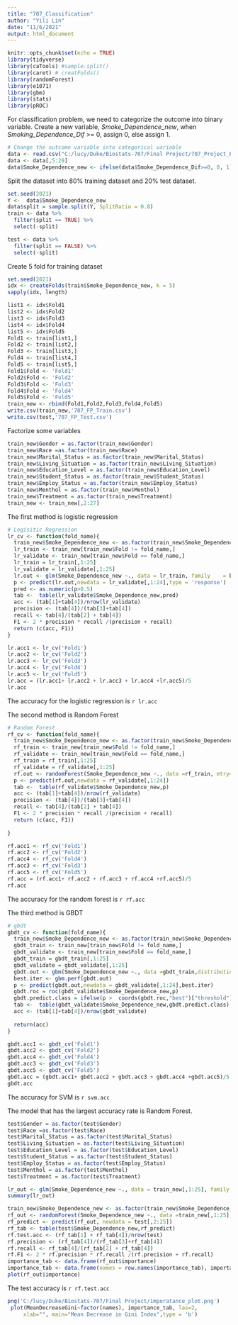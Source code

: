 ---
title: "707_Classification"
author: "Yili Lin"
date: "11/6/2021"
output: html_document
---

```{r setup, include=FALSE}
knitr::opts_chunk$set(echo = TRUE)
library(tidyverse)
library(caTools) #sample.split()
library(caret) # creatFolds()
library(randomForest)
library(e1071)
library(gbm)
library(stats)
library(pROC)
```

For classification problem, we need to categorize the outcome into binary variable. Create a new variable, *Smoke_Dependence_new*, when *Smoking_Dependence_Dif* >= 0, assign 0, else assign 1.
```{r}
# Change the outcome variable into categorical variable
data <- read.csv("C:/lucy/Duke/Biostats-707/Final Project/707_Project_EDA.csv")
data <- data[,5:29]
data$Smoke_Dependence_new <- ifelse(data$Smoke_Dependence_Dif>=0, 0, 1)  
```

Split the dataset into 80\% training dataset and 20\% test dataset.
```{r}
set.seed(2021)
Y <-  data$Smoke_Dependence_new
data$split = sample.split(Y, SplitRatio = 0.8)
train <- data %>% 
  filter(split == TRUE) %>% 
  select(-split)

test <- data %>% 
  filter(split == FALSE) %>% 
  select(-split)
```

Create 5 fold for training dataset
```{r}
set.seed(2021)
idx <- createFolds(train$Smoke_Dependence_new, k = 5)
sapply(idx, length)
```

```{r}
list1 <- idx$Fold1
list2 <- idx$Fold2
list3 <- idx$Fold3
list4 <- idx$Fold4
list5 <- idx$Fold5
Fold1 <- train[list1,]
Fold2 <- train[list2,]
Fold3 <- train[list3,]
Fold4 <- train[list4,]
Fold5 <- train[list5,]
Fold1$Fold <- 'Fold1'
Fold2$Fold <- 'Fold2'
Fold3$Fold <- 'Fold3'
Fold4$Fold <- 'Fold4'
Fold5$Fold <- 'Fold5'
train_new <- rbind(Fold1,Fold2,Fold3,Fold4,Fold5)
write.csv(train_new,'707_FP_Train.csv')
write.csv(test,'707_FP_Test.csv')
```

Factorize some variables
```{r}
train_new$Gender = as.factor(train_new$Gender)
train_new$Race =as.factor(train_new$Race)
train_new$Marital_Status = as.factor(train_new$Marital_Status)
train_new$Living_Situation = as.factor(train_new$Living_Situation)
train_new$Education_Level = as.factor(train_new$Education_Level)
train_new$Student_Status = as.factor(train_new$Student_Status)
train_new$Employ_Status = as.factor(train_new$Employ_Status)
train_new$Menthol = as.factor(train_new$Menthol)
train_new$Treatment = as.factor(train_new$Treatment)
train_new <- train_new[,2:27]
```

The first method is logistic regression
```{r}
# Logisitic Regression
lr_cv <- function(fold_name){
  train_new$Smoke_Dependence_new <- as.factor(train_new$Smoke_Dependence_new)
  lr_train <- train_new[train_new$Fold != fold_name,]
  lr_validate <- train_new[train_new$Fold == fold_name,]
  lr_train = lr_train[,1:25]
  lr_validate = lr_validate[,1:25]
  lr.out <- glm(Smoke_Dependence_new ~., data = lr_train, family    = binomial)
  p <- predict(lr.out,newdata = lr_validate[,1:24],type = 'response')
  pred <- as.numeric(p>0.5)
  tab <-  table(lr_validate$Smoke_Dependence_new,pred)
  acc <- (tab[1]+tab[4])/nrow(lr_validate)
  precision <- (tab[4])/(tab[3]+tab[4])
  recall <- tab[4]/(tab[2] + tab[4])
  F1 <- 2 * precision * recall /(precision + recall)
  return (c(acc, F1))
}

```

```{r}
lr.acc1 <- lr_cv('Fold1')
lr.acc2 <- lr_cv('Fold2')
lr.acc3 <- lr_cv('Fold3')
lr.acc4 <- lr_cv('Fold4')
lr.acc5 <- lr_cv('Fold5')
lr.acc = (lr.acc1+ lr.acc2 + lr.acc3 + lr.acc4 +lr.acc5)/5
lr.acc
```
The accuracy for the logistic regression is `r lr.acc`

The second method is Random Forest
```{r}
# Random Forest 
rf_cv <- function(fold_name){
  train_new$Smoke_Dependence_new <- as.factor(train_new$Smoke_Dependence_new)
  rf_train <- train_new[train_new$Fold != fold_name,]
  rf_validate <- train_new[train_new$Fold == fold_name,]
  rf_train = rf_train[,1:25]
  rf_validate = rf_validate[,1:25]
  rf.out <- randomForest(Smoke_Dependence_new ~., data =rf_train, mtry=5,ntree = 600)
  p <- predict(rf.out,newdata = rf_validate[,1:24])
  tab <-  table(rf_validate$Smoke_Dependence_new,p)
  acc <- (tab[1]+tab[4])/nrow(rf_validate)
  precision <- (tab[4])/(tab[3]+tab[4])
  recall <- tab[4]/(tab[2] + tab[4])
  F1 <- 2 * precision * recall /(precision + recall)
  return (c(acc, F1))
  
}
```

```{r}
rf.acc1 <- rf_cv('Fold1')
rf.acc2 <- rf_cv('Fold2')
rf.acc4 <- rf_cv('Fold4')
rf.acc3 <- rf_cv('Fold3')
rf.acc5 <- rf_cv('Fold5')
rf.acc = (rf.acc1+ rf.acc2 + rf.acc3 + rf.acc4 +rf.acc5)/5
rf.acc
```
The accuracy for the random forest is `r rf.acc`

The third method is GBDT
```{r}
# gbdt
gbdt_cv <- function(fold_name){
  train_new$Smoke_Dependence_new <- as.factor(train_new$Smoke_Dependence_new)
  gbdt_train <- train_new[train_new$Fold != fold_name,]
  gbdt_validate <- train_new[train_new$Fold == fold_name,]
  gbdt_train = gbdt_train[,1:25]
  gbdt_validate = gbdt_validate[,1:25]
  gbdt.out <- gbm(Smoke_Dependence_new ~., data =gbdt_train,distribution = 'gaussian')
  best.iter <- gbm.perf(gbdt.out)
  p <- predict(gbdt.out,newdata = gbdt_validate[,1:24],best.iter)
  gbdt.roc = roc(gbdt_validate$Smoke_Dependence_new,p)
  gbdt.predict.class = ifelse(p >  coords(gbdt.roc,"best")["threshold"][1,1],1,0)
  tab <-  table(gbdt_validate$Smoke_Dependence_new,gbdt.predict.class)
  acc <- (tab[1]+tab[4])/nrow(gbdt_validate)
  
  return(acc)
}
```

```{r}
gbdt.acc1 <- gbdt_cv('Fold1')
gbdt.acc2 <- gbdt_cv('Fold2')
gbdt.acc4 <- gbdt_cv('Fold4')
gbdt.acc3 <- gbdt_cv('Fold3')
gbdt.acc5 <- gbdt_cv('Fold5')
gbdt.acc = (gbdt.acc1+ gbdt.acc2 + gbdt.acc3 + gbdt.acc4 +gbdt.acc5)/5
gbdt.acc
```

The accuracy for SVM is `r svm.acc`

The model that has the largest accuracy rate is Random Forest. 
```{r}
test$Gender = as.factor(test$Gender)
test$Race =as.factor(test$Race)
test$Marital_Status = as.factor(test$Marital_Status)
test$Living_Situation = as.factor(test$Living_Situation)
test$Education_Level = as.factor(test$Education_Level)
test$Student_Status = as.factor(test$Student_Status)
test$Employ_Status = as.factor(test$Employ_Status)
test$Menthol = as.factor(test$Menthol)
test$Treatment = as.factor(test$Treatment)
```

```{r}
lr_out <- glm(Smoke_Dependence_new ~., data = train_new[,1:25], family    = binomial)
summary(lr_out)
```

```{r}
train_new$Smoke_Dependence_new <- as.factor(train_new$Smoke_Dependence_new)
rf_out <- randomForest(Smoke_Dependence_new ~., data =train_new[,1:25],mtry = 5)
rf_predict <- predict(rf_out, newdata = test[,2:25])
rf_tab <- table(test$Smoke_Dependence_new,rf_predict)
rf.test.acc <- (rf_tab[1] + rf_tab[4])/nrow(test)
rf.precision <- (rf_tab[4])/(rf_tab[3]+rf_tab[4])
rf.recall <- rf_tab[4]/(rf_tab[2] + rf_tab[4])
rf.F1 <- 2 * rf.precision * rf.recall /(rf.precision + rf.recall)
importance_tab <- data.frame(rf_out$importance)
importance_tab <- data.frame(names = row.names(importance_tab), importance_tab)
plot(rf_out$importance)
```

The test accuracy is `r rf.test.acc`
```{r}
png('C:/lucy/Duke/Biostats-707/Final Project/imporatance_plot.png')
 plot(MeanDecreaseGini~factor(names), importance_tab, las=2, 
     xlab="", main="Mean Decrease in Gini Index",type = 'b')

```

